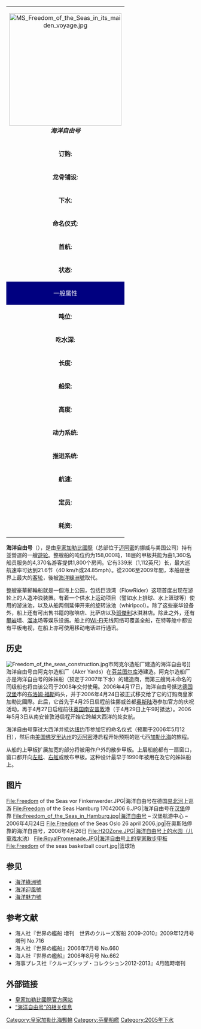 {| class="infobox"  align="right" cellpadding="2" cellspacing="0" width="300"
|-----
| colspan="2" align="center" bgcolor="#efefef" | [[File:MS_Freedom_of_the_Seas_in_its_maiden_voyage.jpg|300px]]
'''''海洋自由号'''''
|-----
| width="82" | '''订购''': || width="206" | 2003年9月
|-----
| width="82" | '''龙骨铺设''': || width="206" | 2004年11月9日
|-----
| width="82" | '''下水''': || width="206" | 2005年8月22日
|-----
| width="82" | '''命名仪式''':
| width="206" | 2006年5月12日（精确）
|-----
| width="82" | '''首航''':
| width="206" | 2006年6月4日（加勒比海首航）
|-----
| width="82" | '''状态''': || width="206" | 服役中
|-----
! colspan="2" style="color: white; background: navy;" | 一般属性
|-----
| width="82" | '''吨位''': || width="206" | 158,000
|-----
| width="82" | '''吃水深''': || width="206" | 8.5米或28英尺
|-----
| width="82" | '''长度''': || width="206" | 339米或1,112英尺
|-----
| width="82" | '''船梁''': || width="206" | 56.0米或183.7英尺
|-----
| width="82" | '''高度''': || width="206" | 63.7米（18层甲板）
|-----
| width="82" | '''动力系统''':
| width="206" | 六台[[瓦锡兰|瓦锡兰]]46 V12型柴油机，每个柴油机均可以12.6兆瓦（约17,000马力）的功率以514转/分推动发电机。
|-----
| width="82" | '''推进系统''':
| width="206" | 三台[[ABB|ABB]]公司Azipod机桨一体[[柴电|柴电]]推进器，其中两台为侧推进器，一台为定推进器。还有4台ABB船首推进器。
|-----
| width="82" | '''航速''': || width="206" | 22.5 Knots（41.67 km/h）
|-----
| width="82" | '''定员''': || width="206" | 4,370 旅客(最大載客量)与 1,370 船员
|-----
| width="82" | '''耗资''':
| width="206" | 约947,000,000美元（大约750百万欧元或520百万英磅）
|}

'''海洋自由号'''（{{lang-en|MS ''Freedom of the Seas''}}），是由[[皇家加勒比國際|皇家加勒比國際]]（总部位于[[迈阿密|迈阿密]]的挪威与美国公司）持有並營運的一艘[[遊轮|遊轮]]。整艘船的吨位约为158,000吨，18层的甲板共能为由1,360名船员服务的4,370名游客提供1,800个房间。它有339米（1,112英尺）长，最大巡航速率可达到21.6节（40 km/h或24.85mph）。從2006至2009年間，本船是世界上最大的[[客轮|客轮]]，後被[[海洋綠洲號|海洋綠洲號]]取代。

整艘豪華郵輪船就是一個海上公园，包括巨浪湾（FlowRider）这项首度出现在游轮上的人造冲浪装置。有着一个供水上运动项目（譬如水上排球、水上篮球等）使用的游泳池，以及从船两侧延伸开来的旋转泳池（whirlpool）。除了这些豪华设备外，船上还有可出售书籍的咖啡店、比萨店以及[[班傑利公司|班傑利]]冰淇淋店。除此之外，还有[[攀岩|攀岩]]墙、[[溜冰|溜冰]]场等娱乐设施。船上的[[Wi-Fi|Wi-Fi]]无线网络可覆盖全船，在特等舱中都设有平板电视，在船上亦可使用移动电话进行通讯。

== 历史 ==
[[File:Freedom_of_the_seas_construction.jpg|thumb]]市阿克尔造船厂建造的海洋自由号]] 
海洋自由号由阿克尔造船厂（Aker Yards）在[[芬兰|芬兰]][[图尔库|图尔库]]港建造。阿克尔造船厂亦是海洋自由号的姊妹船{{le|海洋独立号|Independence of the Seas}}（预定于2007年下水）的建造商，而第三艘尚未命名的同级船也将由该公司于2008年交付使用。2006年4月17日，海洋自由号抵达[[德国|德国]][[汉堡|汉堡]]市的[[布洛姆·福斯|布洛姆·福斯]]码头，并于2006年4月24日被正式移交给了它的订购商皇家加勒比國際。此后，它首先于4月25日启程前往挪威首都[[奥斯陆|奥斯陆]]港参加官方的庆祝活动，再于4月27日启程前往[[英国|英国]][[南安普敦|南安普敦]]港（于4月29日上午9时抵达）。2006年5月3日从南安普敦港启程开始它跨越大西洋的处女航。

海洋自由号穿过大西洋并抵达[[纽约|纽约]]市参加它的命名仪式（预期于2006年5月12日），然后由[[美国|美国]][[佛罗里达州|佛罗里达州]]的[[迈阿密|迈阿密]]港启程开始预期的巡弋西[[加勒比海|加勒比海]]的旅程。

从船的上甲板扩展加宽的部分将被用作户外的散步甲板。上层船舱都有一扇窗口，窗口都开向[[左舷|左舷]]、[[右舷|右舷]]或散布甲板。这种设计最早于1990年被用在{{le|诗丽雅小夜曲号|MS Silja Serenade}}及它的姊妹船{{le|诗丽雅交响曲号|MS Silja Symphony}}上。

==图片==
<gallery mode="packed" heights="130px">
File:Freedom of the Seas vor Finkenwerder.JPG|海洋自由号在德国[[易北河|易北河]]上巡游
File:Freedom of the Seas Hamburg 17042006 6.JPG|海洋自由号在[[汉堡|汉堡]]停靠
File:Freedom_of_the_Seas_in_Hamburg.jpg|海洋自由号 – 汉堡航游中心 – 2006年4月24日
File:Freedom of the Seas Oslo 26 april 2006.jpg|在奥斯陆停靠的海洋自由号，2006年4月26日
File:H2OZone.JPG|海洋自由号上的水园（儿童戏水池）
File:RoyalPromenade.JPG|海洋自由号上的皇家散步甲板
File:Freedom of the seas basketball court.jpg|篮球场
</gallery>

== 参见 ==
*[[海洋綠洲號|海洋綠洲號]]
*[[海洋迎風號|海洋迎風號]]
*[[海洋魅力號|海洋魅力號]]

== 参考文献 ==
* 海人社『世界の艦船 増刊　世界のクルーズ客船 2009-2010』2009年12月号増刊 No.716
* 海人社『世界の艦船』2006年7月号 No.660
* 海人社『世界の艦船』2006年8月号 No.662
* 海事プレス社『クルーズシップ・コレクション2012-2013』4月臨時増刊

==外部链接==
{{Commons category|Freedom of the Seas (ship, 2006)}}
* [https://www.royalcaribbean.com/ 皇家加勒比國際官方网站] {{Wayback|url=https://www.royalcaribbean.com/ |date=20210419023614 }} {{en}}
* [https://web.archive.org/web/20060503094920/http://www.ayrshirescotland.com/ships/251freedom.html “海洋自由号”的相关信息] {{en}}

{{Royal Caribbean Cruise International Ships}}

[[Category:皇家加勒比海郵輪|Category:皇家加勒比海郵輪]]
[[Category:芬蘭船艦|Category:芬蘭船艦]]
[[Category:2005年下水|Category:2005年下水]]